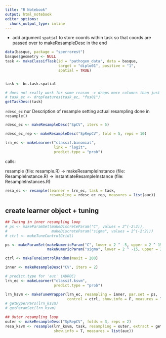 ```yaml
---
title: "R Notebook"
output: html_notebook
editor_options: 
  chunk_output_type: inline
---
```


+ add argument `spatial` to store coords within task so that coords are passed over to makeResampleDesc in the end

```r
data(basque, package = "sperrorest")
basque$geometry <- NULL
task <- makeClassifTask(id = "pathogen_data", data = basque, 
                        target = "diplo01", positive = "1",
                        spatial = TRUE)


task <- bc.task.spatial

# does not really work for some reason -> drops more columns than just one
# task_ec <- dropFeatures(task_ec, "fus01")
getTaskDesc(task)
```

`rdesc_ec` nur Description of resample setting
actual resampling done in `resample()`

```r
rdesc_ec <- makeResampleDesc("SpCV", iters = 5)
```

```r
rdesc_ec_rep <- makeResampleDesc("SpRepCV", fold = 5, reps = 10)
```

```r
lrn_ec <- makeLearner("classif.binomial", 
                      link = "logit",
                      predict.type = "prob")
```

calls:

resample (file: resample.R) -> makeResampleInstance (file: ResampleInstance.R) -> instantiateResampleInstance (file: ResampleInstances.R)

```r
resa_ec <- resample(learner = lrn_ec, task = task, 
                    resampling = rdesc_ec_rep, measures = list(auc))
```




## create learner object + tuning
```r
## Tuning in inner resampling loop
# ps <- makeParamSet(makeDiscreteParam("C", values = 2^(-2:2)),
#                    makeDiscreteParam("sigma", values = 2^(-2:2)))
# ctrl <- makeTuneControlGrid()

ps <- makeParamSet(makeNumericParam("C", lower = 2 ^ -5, upper = 2 ^ 15),
                   makeNumericParam("sigma", lower = 2 ^ -15, upper = 2 ^ 3))

ctrl <- makeTuneControlRandom(maxit = 200)

inner <- makeResampleDesc("CV", iters = 2)

# predict.type for 'auc' (AUROC)
lrn_ec <- makeLearner("classif.ksvm", 
                      predict.type = "prob")

lrn_ksvm <- makeTuneWrapper(lrn_ec, resampling = inner, par.set = ps, 
                            control = ctrl, show.info = F, measures = list(auc))
# getHyperPars(lrn_ksvm)
# getParamSet(lrn_ksvm)
```


```r
## Outer resampling loop
outer <- makeResampleDesc("SpRepCV", folds = 3, reps = 2)
resa_ksvm <- resample(lrn_ksvm, task, resampling = outer, extract = getTuneResult, 
                      show.info = T, measures = list(auc))
```

